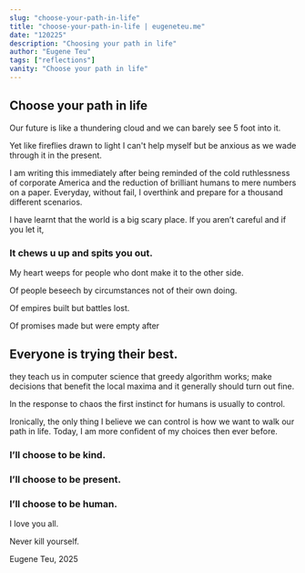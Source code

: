 ```yaml
---
slug: "choose-your-path-in-life"
title: "choose-your-path-in-life | eugeneteu.me"
date: "120225"
description: "Choosing your path in life"
author: "Eugene Teu"
tags: ["reflections"]
vanity: "Choose your path in life"
---
```


## Choose your path in life

Our future is like a thundering cloud and we can barely see 5 foot into it.

Yet like fireflies drawn to light I can't help myself but be anxious as we wade through it in the present.

I am writing this immediately after being reminded of the cold ruthlessness of corporate America and the reduction of brilliant humans to mere numbers on a paper.
Everyday, without fail, I overthink and prepare for a thousand different scenarios.

I have learnt that the world is a big scary place. If you aren’t careful and if you let it, 

### It chews u up and spits you out. 

My heart weeps for people who dont make it to the other side. 

Of people beseech by circumstances not of their own doing. 

Of empires built but battles lost. 

Of promises made but were empty after

##  Everyone is trying their best. 

they teach us in computer science that greedy algorithm works; make decisions that benefit the local maxima and it generally should turn out fine. 

In the response to chaos the first instinct for humans is usually to control.

Ironically, the only thing I believe we can control is how we want to walk our path in life. Today, I am more confident of my choices then ever before.

### I’ll choose to be kind. 

### I’ll choose to be present. 

### I’ll choose to be human.

I love you all. 

Never kill yourself.

Eugene Teu, 2025